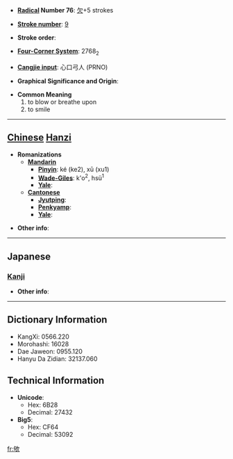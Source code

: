 * '''[[Wiktionary:Chinese radical index| Radical]] Number 76''': [[Wiktionary:Chinese radical index 欠|欠]]+5 strokes

* '''[[Wiktionary:Chinese total strokes index|Stroke number]]''': [[Wiktionary:Chinese total strokes index 9|9]]

* '''Stroke order''': 

* '''[[Wiktionary:Chinese four corner index|Four-Corner System]]''': 2768<sub>2</sub>

* '''[[Wiktionary:Chinese Cangjie index|Cangjie input]]''': 心口弓人 (PRNO)

* '''Graphical Significance and Origin''': 

* '''Common Meaning'''
*#to blow or breathe upon
*# to smile


----

== [[Chinese]] [[Hanzi]] ==

* '''Romanizations'''
** '''[[Mandarin]]'''
*** '''[[Pinyin]]''': ké (ke2), xū (xu1)
*** '''[[Wade-Giles]]''': k'o<sup>2</sup>, hsü<sup>1</sup>
*** '''[[Yale]]''': 
** '''[[Cantonese]]'''
*** '''[[Jyutping]]''':
*** '''[[Penkyamp]]''': 
*** '''[[Yale]]''': 

* '''Other info''': 

----

==Japanese==
===[[Kanji]]===
{{kanji|on readings=[[く]] (ku)
|kun readings=[[ふく]] (fuku)
}}

* '''Other info''':  

----

== Dictionary Information ==

* KangXi: 0566.220
* Morohashi: 16028
* Dae Jaweon: 0955.120
* Hanyu Da Zidian: 32137.060

== Technical Information ==

* '''Unicode''':
** Hex: 6B28
** Decimal: 27432
* '''Big5''':
** Hex: CF64
** Decimal: 53092

[[fr:欨]]